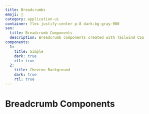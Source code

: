```yaml
---
title: Breadcrumbs
emoji: 🍞
category: application-ui
container: flex justify-center p-8 dark:bg-gray-900
seo:
  title: Breadcrumb Components
  description: Breadcrumb components created with Tailwind CSS
components:
  1:
    title: Simple
    dark: true
    rtl: true
  2:
    title: Chevron Background
    dark: true
    rtl: true
---
```


# Breadcrumb Components

<List
  componentsData={componentsArray}
  componentContainer={componentContainer}
/>
